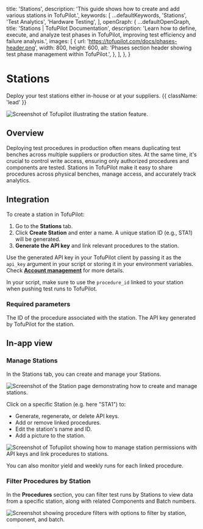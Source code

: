 
  title: 'Stations',
  description:
    'This guide shows how to create and add various stations in TofuPilot.',
  keywords: [
    ...defaultKeywords,
    'Stations',
    'Test Analytics',
    'Hardware Testing',
  ],
  openGraph: {
    ...defaultOpenGraph,
    title:
      'Stations | TofuPilot Documentation',
    description:
      'Learn how to define, execute, and analyze test phases in TofuPilot, improving test efficiency and failure analysis.',
    images: [
      {
        url: 'https://tofupilot.com/docs/phases-header.png',
        width: 800,
        height: 600,
        alt: 'Phases section header showing test phase management within TofuPilot.',
      },
    ],
  },
}

# Stations

Deploy your test stations either in-house or at your suppliers. {{ className: 'lead' }}

<Image
  src="/station-header.png"
  alt="Screenshot of Tofupilot illustrating the station feature."
/>

## Overview

Deploying test procedures in production often means duplicating test benches across multiple suppliers or production sites. At the same time, it's crucial to control write access, ensuring only authorized procedures and components are tested. Stations in TofuPilot make it easy to share procedures across physical benches, manage access, and accurately track analytics.

## Integration

To create a station in TofuPilot:

1. Go to the **Stations** tab.
2. Click **Create Station** and enter a name. A unique station ID (e.g., STA1) will be generated.
3. **Generate the API key** and link relevant procedures to the station.

Use the generated API key in your TofuPilot client by passing it as the `api_key` argument in your script or storing it in your environment variables. Check **[Account management](/user-management#api-key)** for more details.

In your script, make sure to use the `procedure_id` linked to your station when pushing test runs to TofuPilot.

### Required parameters

<CodeGroup>
  <CodeGithub
    title="OpenHTF"
    branch="main"
    path="docs_tofupilot/stations/openhtf/main.py"
  />

  <CodeGithub
    title="Python"
    branch="main"
    path="docs_tofupilot/stations/client/main.py"
  />
</CodeGroup>

<Properties>
  <Property name="procedure_id" type="str">
      The ID of the procedure associated with the station.
  </Property>
  <Property name="api_key" type="str">
      The API key generated by TofuPilot for the station.
  </Property>
</Properties>

## In-app view

### Manage Stations

In the Stations tab, you can create and manage your Stations.

<Image
  src="/station-list.png"
  alt="Screenshot of the Station page demonstrating how to create and manage stations."
/>

Click on a specific Station (e.g. here "STA1") to:

- Generate, regenerate, or delete API keys.
- Add or remove linked procedures.
- Edit the station's name and ID.
- Add a picture to the station.



<Image
  src="/station-api.png"
  alt="Screenshot of Tofupilot showing how to manage station permissions with API keys and link procedures to stations."
/>

You can also monitor yield and weekly runs for each linked procedure.

### Filter Procedures by Station
In the **Procedures** section, you can filter test runs by Stations to view data from a specific station, along with related Components and Batch numbers.

<Image
  src="/station-page-procedure.png"
  alt="Screenshot showing procedure filters with options to filter by station, component, and batch."
/>

